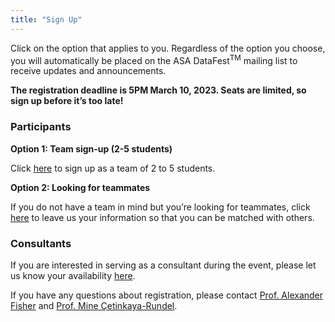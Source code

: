 ```yaml
---
title: "Sign Up"
---
```


Click on the option that applies to you. Regardless of the option you choose, you will automatically be placed on the ASA DataFest<sup>TM</sup> mailing list to receive updates and announcements.

**The registration deadline is 5PM March 10, 2023. Seats are limited, so sign up before it's too late!**

### Participants

**Option 1: Team sign-up (2-5 students)**

Click [here](https://forms.gle/efjhGrtbcvu7Tnvz6) to sign up as a team of 2 to 5 students. 

**Option 2: Looking for teammates**

If you do not have a team in mind but you're looking for teammates, click [here](https://forms.gle/d1nhMBare9ewm8Ap8) to leave us your information so that you can be matched with others.

### Consultants

If you are interested in serving as a consultant during the event, please let us know your availability [here](https://forms.gle/uqqJvR4VhM1YuKCR8).



If you have any questions about registration, please contact [Prof. Alexander Fisher](mailto:aaf29@duke.edu) and [Prof. Mine Çetinkaya-Rundel](mailto:mc301@duke.edu).

